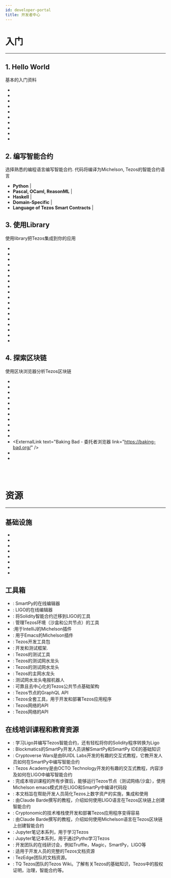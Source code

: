 ```yaml
---
id: developer-portal
title: 开发者中心
---
```



# 入门
---


## 1. Hello World
基本的入门资料
 - <ExternalLink 
        text="部署数字资产并与之交互" 
        link="https://assets.tqtezos.com/docs/intro/" />
 - <ExternalLink 
        text="使用Tplus入门来管理Tezos环境（沙盒和公共节点）" 
        link="https://tplus.dev/" />
 -  <ExternalLink 
        text="运行Tezos沙盒节点" 
        link="https://assets.tqtezos.com/docs/setup/2-sandbox" />
 -  <ExternalLink 
        text="在浏览器中尝试SmartPy" 
        link="https://www.smartpy.io/dev/" />
 -  <ExternalLink 
        text="SmartPy入门" 
        link="https://cryptocodeschool.in/tezos/overview" />
 -  <ExternalLink 
        text="在浏览器中尝试LIGO" 
        link="https://ide.ligolang.org/" />
 -  <ExternalLink 
        text="LIGO入门" 
        link="https://tezosacademy.io/" />
 -  <ExternalLink 
        text="在浏览器中尝试Michelson" 
        link="https://try-michelson.tzalpha.net/" />
 -  <ExternalLink 
        text="Michelson入门" 
        link="https://michelson.nomadic-labs.com/" />
 - <ExternalLink 
        text="查阅Cryptonomic的Tezos开发人员手册" 
        link="https://handbook.cryptonomic.tech/" />



 ## 2. 编写智能合约
 选择熟悉的编程语言编写智能合约. 代码将编译为Michelson, Tezos的智能合约语言
 - **Python** | <ExternalLink text="SmartPy" link="http://smartpy.io/" />
 - **Pascal, OCaml, ReasonML** | <ExternalLink text="LIGO" link="https://ligolang.org/" />
 - **Haskell** | <ExternalLink text="Indigo" link="https://indigo-lang.gitlab.io/" />
 - **Domain-Specific** | <ExternalLink text="Archetype" link="https://archetype-lang.org/" />
 - **Language of Tezos Smart Contracts** | <ExternalLink text="Michelson" link="https://michelson.nomadic-labs.com/" />


## 3. 使用Library
使用library把Tezos集成到你的应用

- <ExternalLink text="Taquito-TypeScript库" link="https://tezostaquito.io/" />
- <ExternalLink text="TzStats - 索引和API" link="https://tzstats.com/docs/api#tezos-api" />
- <ExternalLink text="TzKT - 索引和API" link="https://api.tzkt.io/" />
- <ExternalLink text="Conseil - 索引和API" link="https://github.com/Cryptonomic/Conseil" />
- <ExternalLink text="ConseilJS - 使用TypeScript或JavaScript构建应用" link="https://cryptonomic.github.io/ConseilJS/#/" />
- <ExternalLink text="ConseilPy - 基于python的Conseil的索引和API" link="https://github.com/baking-bad/conseilpy" />
- <ExternalLink text="Morley - Michelson开发者工具" link="https://gitlab.com/morley-framework/morley" />
- <ExternalLink text="TezosKit - ios开发者的Swift SDK " link="https://github.com/keefertaylor/TezosKit" />
- <ExternalLink text="KotlinTezos - Android/Kotlin开发者的工具箱" link="https://gitlab.com/camlcase-dev/kotlin-tezos" />
- <ExternalLink text="PyTezos - Python SDK" link="https://github.com/baking-bad/pytezos" />
- <ExternalLink text="Sotez - JavaScript库" link="https://github.com/AndrewKishino/sotez" />
- <ExternalLink text="Magic - apps的walletconnect钱包连接" link="https://docs.magic.link/advanced/tezos/get-started" />
- <ExternalLink text="Beacon - apps的钱包连接" link="https://www.walletbeacon.io/" />
- <ExternalLink text="TezBridge - apps的钱包连接" link="https://docs.tezbridge.com/" />
- <ExternalLink text="Go Tezos- Go库" link="https://github.com/goat-systems/go-tezos" />
- <ExternalLink text="TezosJ - Android Java SDK" link="https://github.com/TezosRio/TezosJ_SDK" />
- <ExternalLink text="TezosJ Plain Java - Java SDK" link="https://github.com/TezosRio/TezosJ_plainJava" />
- <ExternalLink text="Netezos - .Net Standard 2.0 库" link="https://github.com/baking-bad/netezos" />



## 4. 探索区块链
使用区块浏览器分析Tezos区块链

- <ExternalLink text="TzStats" link="https://tzstats.com/" />
- <ExternalLink text="tezblock" link="https://tezblock.io/" />
- <ExternalLink text="Arronax" link="https://arronax.io/" />
- <ExternalLink text="TzKT" link="https://tzkt.io/" />
- <ExternalLink text="TezTracker" link="https://teztracker.everstake.one/mainnet" />
- <ExternalLink text="TezEdge - Tezos的节点浏览器" link="https://tezedge.com/#/network" />
- <ExternalLink text="Tezos通知电报机器人" link="https://t.me/TezosNotifierBot" />
- <ExternalLink text="Better Call Dev - 智能合约浏览器" link="https://better-call.dev/" />
- <ExternalLink text="SmartPy 智能合约浏览器" link="https://www.smartpy.io/dev/explorer" />
- <ExternalLink text="Misualizer - 智能合约浏览器" link="https://misualizer.tezbridge.com/" />
- <ExternalLink text="Tezos Hubble浏览器" link="https://hubble.figment.network/tezos" />
- <ExternalLink text="Baking Bad - 委托者浏览器 link="https://baking-bad.org/" />
- <ExternalLink text="Mininax" link="https://mininax.io/mainnet" />
- <ExternalLink text="Blockchair" link="https://blockchair.com/tezos" />

<br /> <br /> 

# 资源
___


## 基础设施

- <ExternalLink text="在Debian, Ubuntu, or MacOS运行主网节点" link="https://github.com/tezoscommunity/FAQ/blob/master/Compile_Mainnet.md" />
- <ExternalLink text="使用快照更快地构建节点t" link="https://snapshots.tulip.tools/#/" />
- <ExternalLink text="运行一个Tezos节点并开始烘烤(GUI)" link="https://gitlab.com/obsidian.systems/kiln" />
- <ExternalLink text="通过二进制文件来运行Tezos" link="https://tezos.gitlab.io/introduction/howtoget.html" />
- <ExternalLink text="tezos核心仓库" link="https://gitlab.com/tezos/tezos" />
- <ExternalLink text="tezos Docker镜像" link="https://hub.docker.com/r/tezos/tezos" />
- <ExternalLink text="TezEdge - Rust版本Tezos节点" link="https://docs.tezedge.com/get-started/quick-start" />
- <ExternalLink text="Michelson语言参考" link="https://michelson.nomadic-labs.com/" />


## 工具箱

- <ExternalLink text="SmartPy IDE" link="https://smartpy.io/dev/" />: SmartPy的在线编辑器
- <ExternalLink text="LIGO IDE" link="https://ide.ligolang.org/" />: LIGO的在线编辑器
- <ExternalLink text="sol2ligo Transpiler" link="https://madfish-solutions.github.io/sol2ligo/" />: 将Solidity智能合约迁移到LIGO的工具
- <ExternalLink text="Tplus" link="https://tplus.dev/tplus" />: 管理Tezos环境（沙盒和公共节点）的工具
- <ExternalLink text="Michelson - IntelliJ" link="https://www.plugin-dev.com/plugins/tezos-michelson/" />:用于IntelliJ的Michelson插件
- <ExternalLink text="Michelson的Emacs模式" link="https://github.com/tezos/tezos/tree/master/emacs" />: 用于Emacs的Michelson插件
- <ExternalLink text="Granary" link="https://stove-labs.github.io/granary/" />: Tezos开发工具包
- <ExternalLink text="Truffle" link="https://www.trufflesuite.com/docs/tezos/truffle/quickstart" />: 开发和测试框架.
- <ExternalLink text="Tezster" link="https://github.com/Tezsure/Tezster-CLI" />: Tezos的测试工具
- <ExternalLink text="Magic的测试网水龙头" link="https://magic-tezos-faucet.now.sh/" />: Tezos的测试网水龙头
- <ExternalLink text="测试网水龙头" link="https://faucet.tzalpha.net/" />: Tezos的测试网水龙头
- <ExternalLink text="主网水龙头" link="https://faucet.tezos.com/" />: Tezos的主网水龙头
- <ExternalLink text="测试网水龙头机器人" link="https://t.me/tezos_faucet_bot" />: 测试网水龙头电报机器人
- <ExternalLink text="Tezos的Giga节点" link="https://tezos.giganode.io/" />: 可靠且去中心化的Tezos公共节点基础架构
- <ExternalLink text="TezosLive" link="https://www.tezoslive.io/" />: Tezos节点的GraphQL API
- <ExternalLink text="Nautilus Cloud" link="https://nautilus.cloud/" />: Tezos全套工具，用于开发和部署Tezos应用程序
- <ExternalLink text="Tezos Link" link="https://tezoslink.io/" />: Tezos网络的API
- <ExternalLink text="Tezos DataHub" link="https://datahub.figment.network/" />: Tezos网络的API


## 在线培训课程和教育资源

- <ExternalLink text="Sol2Ligo handbook" link="https://madfish-solutions.github.io/sol2ligo-course/#/" />: 学习Ligo并编写Tezos智能合约，还有轻松将你的Solidity程序转换为Ligo
- <ExternalLink text="Blockmatics SmartPy开发人员课程" link="https://training.blockmatics.io/p/tezos-smartpy-developer-course/" />: Blockmatics的SmartPy开发人员讲解SmartPy和SmartPy IDE的基础知识
- <ExternalLink text="Cryptoverse Wars (SmartPy)" link="https://cryptocodeschool.in/tezos/overview" />: Cryptoverse Wars是由BUIDL Labs开发的有趣的交互式教程，它教开发人员如何在SmartPy中编写智能合约
- <ExternalLink text="Tezos学院 (LIGO)" link="https://tezosacademy.io/" />: Tezos Academy是由OCTO Technology开发的有趣的交互式教程，内容涉及如何在LIGO中编写智能合约
- <ExternalLink text="Nomadic Labs的Tezos培训" link="https://training.nomadic-labs.com/training.html" />: 完成本培训课程的所有步骤后，能够运行Tezos节点（测试网络/沙盒），使用Michelson emacs模式并在LIGO和SmartPy中编译代码段
- <ExternalLink text="TQ的数字资产门户" link="https://assets.tqtezos.com/docs/intro/" />: 本文档旨在帮助开发人员简化Tezos上数字资产的实施，集成和使用
- <ExternalLink text="LIGO入门到精通" link="https://medium.com/coinmonks/getting-started-with-ligo-13ea2c4e844e" />: 由Claude Barde撰写的教程，介绍如何使用LIGO语言在Tezos区块链上创建智能合约
- <ExternalLink text="Cryptonomic开发者中心" link="https://cryptonomic.tech/developers.html" />: Cryptonomic的技术堆栈使开发和部署Tezos应用程序变得容易
- <ExternalLink text="Michelson入门" link="https://medium.com/better-programming/introduction-to-michelson-the-language-of-tezos-part-1-374c03394cc3" />: 由Claude Barde撰写的教程，介绍如何使用Michelson语言在Tezos区块链上创建智能合约
- <ExternalLink text="Michelson Labs" link="https://michelson.baking-bad.org/" />: Jupyter笔记本系列，用于学习Tezos
- <ExternalLink text="PyTezos Labs" link="https://pytezos.baking-bad.org/" />: Jupyter笔记本系列，用于通过Pytho学习Tezos
- <ExternalLink text="CoinList-Tezos的Hackathon Workshops" link="https://www.youtube.com/playlist?list=PLZYHxOo6wufh2XacXH2YyeSecR3qMk0lH" />: 开发团队的在线研讨会，例如Truffle，Magic，SmartPy，LIGO等
- <ExternalLink text="Tezos开发者文档" link="https://tezos.gitlab.io/" />: 适用于开发人员的完整的Tezos文档资源
- <ExternalLink text="TezEdge的Tezos文档" link="https://docs.tezedge.com/introduction/tezos" />: TezEdge团队的文档资源。
- <ExternalLink text="TQ Tezos Wiki" link="https://wiki.tezosagora.org/" />: TQ Tezos团队的Tezos Wiki。了解有关Tezos的基础知识，Tezos中的股权证明，治理，智能合约等。

